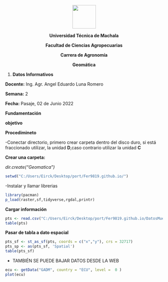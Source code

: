 

<center>
![](LOGO_OUT.png){height=75px}

**Universidad Técnica de Machala**

**Facultad de Ciencias Agropecuarias**

**Carrera de Agronomía**

**Geomática**
</center>

1. **Datos Informativos**

**Docente:** Ing. Agr. Angel Eduardo Luna Romero

**Semana:** 2

**Fecha:** Pasaje, 02 de Junio 2022

**Fundamentación** 

**objetivo** 

**Procedimineto**


-Conectar directorio, primero crear carpeta dentro del disco duro, si está  fraccionado utilizar, la unidad **D**,caso contrario utilizar la unidad  **C**

**Crear una carpeta: **

*dir.create("Geomatica")*


```r
setwd("C:/Users/Eirck/Desktop/port/Fer9819.github.io/")

```

-Instalar y llamar librerias


```r
library(pacman)
p_load(raster,sf,tidyverse,rgdal,printr)
```


**Cargar información**

```r
pts <- read.csv("C:/Users/Eirck/Desktop/port/Fer9819.github.io/DatosMuestreo.csv") %>% as_tibble()
table(pts)

```


**Pasar de tabla a dato espacial**

```r
pts_sf <- st_as_sf(pts, coords = c("x","y"), crs = 32717)
pts_sp <- as(pts_sf, 'Spatial')
table(pts_sf)
```

- TAMBIÉN SE PUEDE BAJAR DATOS DESDE LA WEB


```r
ecu <- getData("GADM", country = "ECU", level =  0 )
plot(ecu)
```